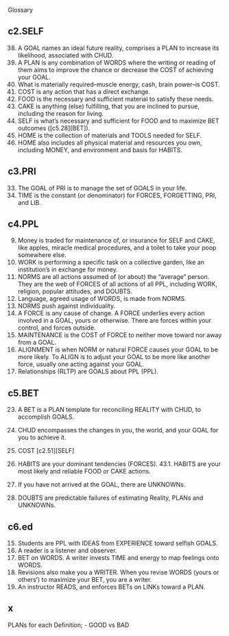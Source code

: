 Glossary

## c2.SELF

38.	A GOAL names an ideal future reality, comprises a PLAN to increase its likelihood, associated with CHUD.
44.	A PLAN is any combination of WORDS where the writing or reading of them aims 
to improve the chance or decrease the COST of achieving your GOAL.
49.	What is materially required--muscle energy, cash, brain power--is COST.
51.	COST is any action that has a direct exchange.
56.	FOOD is the necessary and sufficient material to satisfy these needs.
57.	CAKE is anything (else) fulfilling, that you are inclined to pursue, including the reason for living.
58.	SELF is what's necessary and sufficient for FOOD and to maximize BET outcomes ([c5.28][BET]).
59.	HOME is the collection of materials and TOOLS needed for SELF.
62.	HOME also includes all physical material and resources you own, including 
MONEY, and environment and basis for HABITS.

## c3.PRI

33.	The GOAL of PRI is to manage the set of GOALS in your life.
38.	TIME is the constant (or denominator) for FORCES, FORGETTING, PRI, and LIB. 

## c4.PPL 

9.	Money is traded for maintenance of, or insurance for SELF and CAKE, like apples, miracle medical procedures, and a toilet to take your poop somewhere else.
10. WORK is performing a specific task on a collective garden, like an institution's in exchange for money.
13.	NORMS are all actions assumed of (or about) the "average" person. They are the web of FORCES of all actions of all PPL, including WORK, religion, popular attitudes, and DOUBTS.
16.	Language, agreed usage of WORDS, is made from NORMS.
17.	NORMS push against individuality.
20.	A FORCE is any cause of change. A FORCE underlies every action involved in a GOAL, yours or otherwise. There are forces within your control, and forces outside.
21.	MAINTENANCE is the COST of FORCE to neither move toward nor away from a GOAL. 
22.	ALIGNMENT is when NORM or natural FORCE causes your GOAL to be more likely.	To ALIGN is to adjust your GOAL to be more like another force, 
usually one acting against your GOAL. 
23.	Relationships (RLTP) are GOALS about PPL (PPL). 

## c5.BET
23.	A BET is a PLAN template for reconciling REALITY with CHUD, to 
accomplish GOALS.

41.	CHUD encompasses the changes in you, the world, and your GOAL for 
you to achieve it.
42.	COST [c2.51][SELF]
43.	HABITS are your dominant tendencies (FORCES). 
43.1.	HABITS are your most likely and reliable FOOD or CAKE actions.
44.	If you have not arrived at the GOAL, there are UNKNOWNs. 
48.	DOUBTS are predictable failures of estimating Reality, PLANs and UNKNOWNs.


## c6.ed

15.	Students are PPL with IDEAS from EXPERIENCE toward selfish GOALS.
39.	A reader is a listener and observer.
64.	BET on WORDS. A writer invests TIME and energy to map feelings onto WORDS.
66.	Revisions also make you a WRITER. When you revise WORDS (yours or others') 
to maximize your BET, you are a writer.
73.	An instructor READS, and enforces BETs on LINKs toward a PLAN.




## x
PLANs for each Definition;
- GOOD vs BAD

